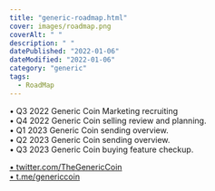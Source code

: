 ```yaml
---
title: "generic-roadmap.html"
cover: images/roadmap.png
coverAlt: " "
description: " "
datePublished: "2022-01-06"
dateModified: "2022-01-06"
category: "generic"
tags:
  - RoadMap
---
```


• Q3 2022 Generic Coin Marketing recruiting<br />
• Q4 2022 Generic Coin selling review and planning.<br />
• Q1 2023 Generic Coin sending overview.<br />
• Q2 2023 Generic Coin sending overview.<br />
• Q3 2023 Generic Coin buying feature checkup.

[• twitter.com/TheGenericCoin](https://twitter.com/thegenericcoin)<br />
[• t.me/genericcoin](https://t.me/genericcoin)